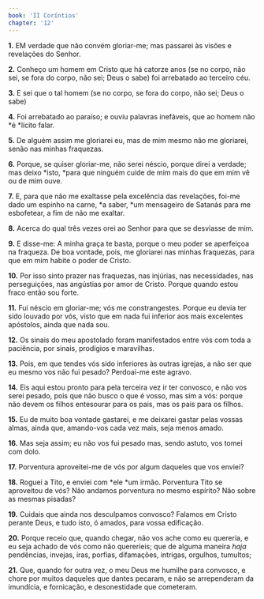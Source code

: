 ```yaml
---
book: 'II Coríntios'
chapter: '12'
---
```


**1.** EM verdade que não convém gloriar-me; mas passarei às visões e revelações do Senhor.

**2.** Conheço um homem em Cristo que há catorze anos (se no corpo, não sei, se fora do corpo, não sei; Deus o sabe) foi arrebatado ao terceiro céu.

**3.** E sei que o tal homem (se no corpo, se fora do corpo, não sei; Deus o sabe)

**4.** Foi arrebatado ao paraíso; e ouviu palavras inefáveis, que ao homem não *é *lícito falar.

**5.** De alguém assim me gloriarei eu, mas de mim mesmo não me gloriarei, senão nas minhas fraquezas.

**6.** Porque, se quiser gloriar-me, não serei néscio, porque direi a verdade; mas deixo *isto, *para que ninguém cuide de mim mais do que em mim vê ou de mim ouve.

**7.** E, para que não me exaltasse pela excelência das revelações, foi-me dado um espinho na carne, *a saber, *um mensageiro de Satanás para me esbofetear, a fim de não me exaltar.

**8.** Acerca do qual três vezes orei ao Senhor para que se desviasse de mim.

**9.** E disse-me: A minha graça te basta, porque o meu poder se aperfeiçoa na fraqueza. De boa vontade, pois, me gloriarei nas minhas fraquezas, para que em mim habite o poder de Cristo.

**10.** Por isso sinto prazer nas fraquezas, nas injúrias, nas necessidades, nas perseguições, nas angústias por amor de Cristo. Porque quando estou fraco então sou forte.

**11.** Fui néscio em gloriar-me; vós me constrangestes. Porque eu devia ter sido louvado por vós, visto que em nada fui inferior aos mais excelentes apóstolos, ainda que nada sou.

**12.** Os sinais do meu apostolado foram manifestados entre vós com toda a paciência, por sinais, prodígios e maravilhas.

**13.** Pois, em que tendes vós sido inferiores às outras igrejas, a não ser que eu mesmo vos não fui pesado? Perdoai-me este agravo.

**14.** Eis aqui estou pronto para pela terceira vez ir ter convosco, e não vos serei pesado, pois que não busco o que é vosso, mas sim a vós: porque não devem os filhos entesourar para os pais, mas os pais para os filhos.

**15.** Eu de muito boa vontade gastarei, e me deixarei gastar pelas vossas almas, ainda que, amando-vos cada vez mais, seja menos amado.

**16.** Mas seja assim; eu não vos fui pesado mas, sendo astuto, vos tomei com dolo.

**17.** Porventura aproveitei-me de vós por algum daqueles que vos enviei?

**18.** Roguei a Tito, e enviei com *ele *um irmão. Porventura Tito se aproveitou de vós? Não andamos porventura no mesmo espírito? Não sobre as mesmas pisadas?

**19.** Cuidais que ainda nos desculpamos convosco? Falamos em Cristo perante Deus, e tudo isto, ó amados, para vossa edificação.

**20.** Porque receio que, quando chegar, não vos ache como eu quereria, e eu seja achado de vós como não quereríeis; que de alguma maneira *haja* pendências, invejas, iras, porfias, difamações, intrigas, orgulhos, tumultos;

**21.** Que, quando for outra vez, o meu Deus me humilhe para convosco, e chore por muitos daqueles que dantes pecaram, e não se arrependeram da imundícia, e fornicação, e desonestidade que cometeram.